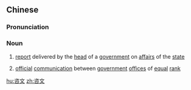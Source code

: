 ==Chinese==
{{zh-forms}}

===Pronunciation===
{{zh-pron
|m=zīwén
|c=zi1 man4
|mn=qz:chir-bûn/xm,zz:chu-bûn
|cat=noun
}}

===Noun===
{{zh-noun}}

# [[report]] delivered by the [[head]] of a [[government]] on [[affairs]] of the [[state]]
# {{lb|zh|old}} [[official]] [[communication]] between [[government]] [[office]]s of [[equal]] [[rank]]

[[hu:咨文]]
[[zh:咨文]]